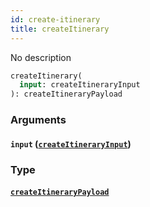 ```yaml
---
id: create-itinerary
title: createItinerary
---
```


No description

```graphql
createItinerary(
  input: createItineraryInput
): createItineraryPayload

```

### Arguments

#### `input` ([`createItineraryInput`](/v1/inputs/create-itinerary-input))

### Type

#### [`createItineraryPayload`](/v1/objects/create-itinerary-payload)
